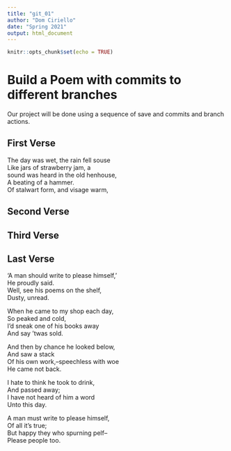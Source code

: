 ```yaml
---
title: "git_01"
author: "Dom Ciriello"
date: "Spring 2021"
output: html_document
---
```


```r
knitr::opts_chunk$set(echo = TRUE)
```
# Build a Poem with commits to different branches
Our project will be done using a sequence of save and commits and branch actions.
<!-- Do not modify or change any text in "!--" bracketed areas such as this --- these are instructions to
you, if you change any of this the git program will notice it and compromise your git merging strategy !-->

## First Verse 
<!--Put the first five lines of a poem by Lewis Carrol in this section!-->

The day was wet, the rain fell souse  
Like jars of strawberry jam, a  
sound was heard in the old henhouse,  
A beating of a hammer.  
Of stalwart form, and visage warm,  

## Second Verse
<!--Put the first five lines of a poem by Robert Frost here!-->

## Third Verse
<!--Put the first two verses of The Walrus and the Carpenter here!-->

## Last Verse
<!--Put a short poem of your choice 8-20 lines,here!-->

'A man should write to please himself,'  
 He proudly said.  
Well, see his poems on the shelf,  
 Dusty, unread.  
  
When he came to my shop each day,  
 So peaked and cold,  
I'd sneak one of his books away  
 And say 'twas sold.  
  
And then by chance he looked below,  
 And saw a stack  
Of his own work,--speechless with woe  
 He came not back.  
  
I hate to think he took to drink,  
 And passed away;  
I have not heard of him a word  
 Unto this day.  
  
A man must write to please himself,  
 Of all it's true;  
But happy they who spurning pelf--  
 Please people too.  
  
